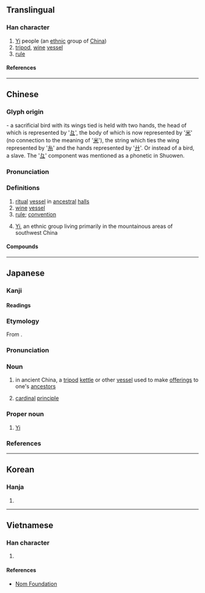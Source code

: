 {{also|彛|彞}}
{{character info/new}}
==Translingual==

===Han character===
{{Han char|rn=58|rad=彐|as=15|sn=18|four=27449|canj=VMFFT|ids=⿳彑⿰米糸廾}}

# [[Yi]] people (an [[ethnic]] group of [[China]])
# [[tripod]], [[wine]] [[vessel]]
# [[rule]]

====References====
{{Han ref|kx=0362.260|dkj=09950|hdz=20962.180|uh=5F5D}}

----

==Chinese==
{{zh-forms|alt=彞}}

===Glyph origin===
{{Han etym}}
{{Han compound|彑|米|糸|廾|t1=head|t2=rice|t3=silk|t4=two hands|ls=ic|ls2=psc|c1=p|c2=s|c3=s|c4=s}}- a sacrificial bird with its wings tied is held with two hands, the head of which is represented by '[[彑]]', the body of which is now represented by '[[米]]' (no connection to the meaning of '[[米]]'), the string which ties the wing represented by '[[糸]]' and the hands represented by '[[廾]]'. Or instead of a bird, a slave. The '[[彑]]' component was mentioned as a phonetic in Shuowen.

===Pronunciation===
{{zh-pron
|m=yí
|c=ji4
|mn=ml:î
|mc=
|oc=y
|cat=
}}

===Definitions===
{{zh-hanzi}}

# [[ritual]] [[vessel]] in [[ancestral]] [[hall]]s
# [[wine]] [[vessel]]
# [[rule]]; [[convention]]
# {{zh-div|族}} [[Yi]], an ethnic group living primarily in the mountainous areas of southwest China

====Compounds====
{{zh-der|伯彝|功銘鼎彝|匪彝|宗彝|彝倫|彝倫攸斁|彝劇|彝器|彝憲|彝文|彝族|彝訓|彝語|斝彝|方彝|朱彝尊|民彝|秉彝|蜼彝|鼎彝}}

----

==Japanese==

===Kanji===
{{ja-kanji|grade=|rs=彐15}}

====Readings====
{{ja-readings
|goon=い
|kanon=い
|kun=つね-
}}

===Etymology===
{{ja-kanjitab|い|yomi=on}}
From {{der|ja|ltc|sort=い|-}} {{ltc-l|彝}}.

===Pronunciation===
{{ja-pron|い|acc=1|acc_ref=DJR|y=on}}

===Noun===
{{ja-noun|い}}

# in ancient China, a [[tripod]] [[kettle]] or other [[vessel]] used to make [[offering]]s to one's [[ancestor]]s
# {{lb|ja|by extension}} [[cardinal]] [[principle]]

===Proper noun===
{{ja-pos|proper|い}}

# [[Yi]] {{gloss|ethnic group}}

===References===
<references/>

----

==Korean==

===Hanja===
{{ko-hanja|이}}

# {{rfdef|ko|sort=彐15}}

----

==Vietnamese==

===Han character===
{{vi-readings|rs=彐15|reading=di}}

# {{rfdef|vi|sort=彐15}}

====References====
* [http://nomfoundation.org/common/nom_details.php?codepoint=5f5d Nom Foundation]